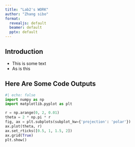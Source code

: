 ---
title: "Lab2's WORK"
author: "Zhang sibo"
format:
  revealjs: default
  beamer: default
  pptx: default
---


## Introduction

- This is some text
- As is this

## Here Are Some Code Outputs

```{python}
#| echo: false
import numpy as np
import matplotlib.pyplot as plt

r = np.arange(0, 2, 0.01)
theta = 2 * np.pi * r
fig, ax = plt.subplots(subplot_kw={'projection': 'polar'})
ax.plot(theta, r)
ax.set_rticks([0.5, 1, 1.5, 2])
ax.grid(True)
plt.show()
```